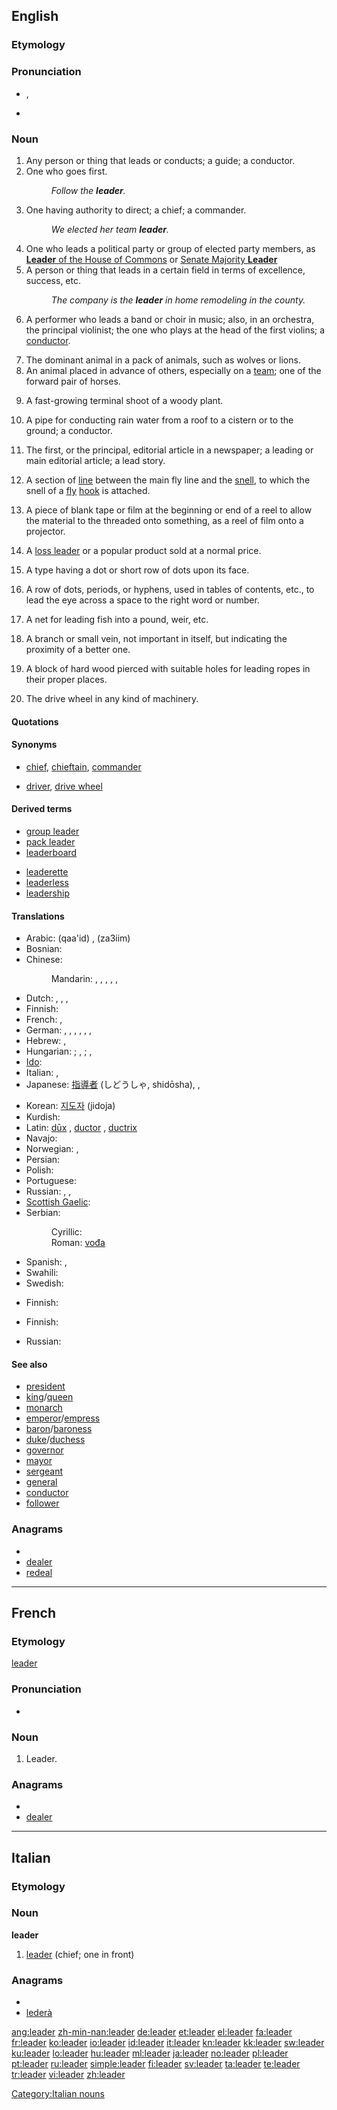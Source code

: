{{wikipedia|dab=leader (disambiguation)}}
==English==

===Etymology===
{{suffix|lead|er}}

===Pronunciation===
* {{IPA|/ˈliːdɚ/}}, {{SAMPA|/"li:d@`/}}
* {{audio|en-us-leader.ogg|Audio (US)}}
*: {{rhymes|iːdə(r)}}

===Noun===
{{en-noun}}

# Any person or thing that leads or conducts; a guide; a conductor.
# One who goes first.
#:''Follow the '''leader'''.''
# One having authority to direct; a chief; a commander.
#:''We elected her team '''leader'''.''
# One who leads a political party or group of elected party members, as [[w:Leader of the House of Commons|'''Leader''' of the House of Commons]] or [[w:Senate Majority Leader|Senate Majority '''Leader''']]
# A person or thing that leads in a certain field in terms of excellence, success, etc.
#: ''The company is the '''leader''' in home remodeling in the county.''
# {{music}} A performer who leads a band or choir in music; also, in an orchestra, the principal violinist; the one who plays at the head of the first violins; a [[conductor]].
# The dominant animal in a pack of animals, such as wolves or lions.
# An animal placed in advance of others, especially on a [[team]]; one of the forward pair of horses.
# {{botany}} A fast-growing terminal shoot of a woody plant.
# A pipe for conducting rain water from a roof to a cistern or to the ground; a conductor.
# {{UK}} The first, or the principal, editorial article in a newspaper; a leading or main editorial article; a lead story.
# {{context|fishing}} A section of [[line]] between the main fly line and the [[snell]], to which the snell of a [[fly]] [[hook]] is attached.
# A piece of blank tape or film at the beginning or end of a reel to allow the material to the threaded onto something, as a reel of film onto a projector.
# {{marketing}} A [[loss leader]] or a popular product sold at a normal price.
# {{printing}} A type having a dot or short row of dots upon its face.
# {{printing|in|_|plural}} A row of dots, periods, or hyphens, used in tables of contents, etc., to lead the eye across a space to the right word or number.
# {{context|fishing}} A net for leading fish into a pound, weir, etc.
# {{context|mining}} A branch or small vein, not important in itself, but indicating the proximity of a better one.
# {{nautical}} A block of hard wood pierced with suitable holes for leading ropes in their proper places.
# {{engineering}} The drive wheel in any kind of machinery.
{{rfc}}
{{webster}}
====Quotations====
{{seecites}}

====Synonyms====
*{{sense|one with authority to direct}} [[chief]], [[chieftain]], [[commander]]
*{{sense|engineering}} [[driver]], [[drive wheel]]

====Derived terms====
{{rel-top|terms derived from ''leader (noun)''}}
* [[group leader]]
* [[pack leader]]
* [[leaderboard]]
{{rel-mid}}
* [[leaderette]]
* [[leaderless]]
* [[leadership]]
{{rel-bottom}}

====Translations====
{{trans-top|one having authority}}
* Arabic: {{Arab|[[قائد]]}} (qaa'id) {{m}}, {{Arab|[[زعيم]]}} (za3iim) {{m}}
* Bosnian: {{t-|bs|vođa|m}}
* Chinese:
*: Mandarin: {{t-|cmn|領導|sc=Hani}}, {{t-|cmn|领导|tr=lǐngdǎo|sc=Hani}}, {{t|cmn|領袖|sc=Hani}}, {{t|cmn|领袖|tr=lǐngxiù|sc=Hani}}, {{t|cmn|首領|sc=Hani}},  {{t|cmn|首领|tr=shǒulǐng|sc=Hani}}
* Dutch: {{t+|nl|leider|m}}, {{t-|nl|leidster|f}}, {{t+|nl|aanvoerder|m}}, {{t|nl|aanvoerster|f}}
* Finnish: {{t+|fi|johtaja}}
* French: {{t+|fr|chef|m}}, {{t+|fr|leader|m}}
* German: {{t|de|Anführer|m}}, {{t|de|Anführerin|f}}, {{t+|de|Leiter|m}}, {{t|de|Hauptmann|m}}, {{t+|de|Kopf|m}}, {{t+|de|Führer|m}}, {{t|de|Führerin|f}}
* Hebrew: {{t|he|מנהיג|m}}, {{t|he|מנהיגה|f}}
* Hungarian: {{t+|hu|vezető}}; {{t+|hu|vezér}}, {{t+|hu|parancsnok}}; {{t|hu|pártvezér}}, {{t+|hu|vezér}}
* [[Ido]]: {{t+|io|chefo|xs=Ido}}
* Italian: {{t+|it|capo|m}}, {{t+|it|duce|m}}
* Japanese: [[指導者]] (しどうしゃ, shidōsha), {{t+|ja|リーダー|tr=rīdā}}, {{t|ja|首領|tr=しゅりょう, shuryō}}
{{trans-mid}}
* Korean: [[지도자]] (jidoja)
* Kurdish: {{ku-Arab|[[سه‌رۆک]]}}
* Latin: [[dux|dūx]] {{m}}, [[ductor]] {{m}}, [[ductrix]] {{f}}
* Navajo: {{tø|nv|naatʼáanii}}
* Norwegian: {{t+|no|leder|m}}, {{t-|no|fører|m}}
* Persian: {{t+|fa|رهبر|xs=Persian}}
* Polish: {{t+|pl|przywódca|m}}
* Portuguese: {{t+|pt|líder|m}}
* Russian: {{t+|ru|руководитель|m|tr=rukovodítel’}}, {{t+|ru|вождь|m|tr=vožd’}},  {{t+|ru|лидер|m|tr=líder}}
* [[Scottish Gaelic]]: {{t|gd|ceannard|m}}
* Serbian:
*: Cyrillic: {{t-|sr|вођа|m|sc=Cyrl}}
*: Roman: [[vođa]] {{m}}
* Spanish: {{t-|es|líder|m|f}}, {{t-|es|dirigente|m}}
* Swahili: {{t+|sw|kiongozi|xs=Swahili}}
* Swedish: {{t+|sv|ledare|c}}
{{trans-bottom}}

{{trans-top|pipe to conduct water from the roof}}
* Finnish: {{t-|fi|syöksytorvi}}
{{trans-mid}}
{{trans-bottom}}

{{trans-top|principal article in a newspaper}}
* Finnish: {{t-|fi|pääkirjoitus}}
{{trans-mid}}
* Russian: {{t|ru|передовица|f|tr=peredovíca}}
{{trans-bottom}}

====See also====
<!--Common Leader titles-->
* [[president]]
* [[king]]/[[queen]]
* [[monarch]]
* [[emperor]]/[[empress]]
* [[baron]]/[[baroness]]
* [[duke]]/[[duchess]]
* [[governor]]
* [[mayor]]
* [[sergeant]]
* [[general]]
* [[conductor]]
* [[follower]] <!-- A spouse, so to speak. -->

===Anagrams===
* {{alphagram|adeelr}}
* [[dealer#English|dealer]]
* [[redeal#English|redeal]]

----

==French==

===Etymology===
{{etyl|en|fr}} [[leader#English|leader]]

===Pronunciation===
* {{audio|Fr-leader.ogg|Audio}}

===Noun===
{{fr-noun|m}}

# Leader.

===Anagrams===
* {{alphagram|adeelr}}
* [[dealer#French|dealer]]

----
==Italian==

===Etymology===
{{etyl|en|it}}

===Noun===
'''leader''' {{m|f|inv}}

# [[#English|leader]] (chief; one in front)

===Anagrams===
* {{alphagram|adeelr}}
* [[lederà#Italian|lederà]]

[[Category:Italian nouns]]

[[ang:leader]]
[[zh-min-nan:leader]]
[[de:leader]]
[[et:leader]]
[[el:leader]]
[[fa:leader]]
[[fr:leader]]
[[ko:leader]]
[[io:leader]]
[[id:leader]]
[[it:leader]]
[[kn:leader]]
[[kk:leader]]
[[sw:leader]]
[[ku:leader]]
[[lo:leader]]
[[hu:leader]]
[[ml:leader]]
[[ja:leader]]
[[no:leader]]
[[pl:leader]]
[[pt:leader]]
[[ru:leader]]
[[simple:leader]]
[[fi:leader]]
[[sv:leader]]
[[ta:leader]]
[[te:leader]]
[[tr:leader]]
[[vi:leader]]
[[zh:leader]]